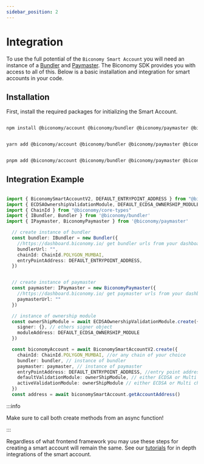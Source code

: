 ```yaml
---
sidebar_position: 2
---
```

# Integration

To use the full potential of the `Biconomy Smart Account` you will need an instance of a [Bundler](/category/bundler) and [Paymaster](/category/paymaster). The Biconomy SDK provides you with access to all of this. Below is a basic installation and integration for smart accounts in your code.

## Installation

First, install the required packages for initializing the Smart Account. 


<Tabs>
<TabItem value="js" label="npm">

```bash

npm install @biconomy/account @biconomy/bundler @biconomy/paymaster @biconomy/common @biconomy/core-types @biconomy/modules

```

</TabItem>
<TabItem value="py" label="yarn">

```bash

yarn add @biconomy/account @biconomy/bundler @biconomy/paymaster @biconomy/common @biconomy/core-types @biconomy/modules

```

</TabItem>
<TabItem value="java" label="pnpm">

```bash

pnpm add @biconomy/account @biconomy/bundler @biconomy/paymaster @biconomy/common @biconomy/core-types @biconomy/modules

```

</TabItem>
</Tabs>

## Integration Example

```typescript

import { BiconomySmartAccountV2, DEFAULT_ENTRYPOINT_ADDRESS } from "@biconomy/account"
import { ECDSAOwnershipValidationModule, DEFAULT_ECDSA_OWNERSHIP_MODULE } from "@biconomy/modules";
import { ChainId } from "@biconomy/core-types"
import { IBundler, Bundler } from '@biconomy/bundler'
import { IPaymaster, BiconomyPaymaster } from '@biconomy/paymaster'

  // create instance of bundler
  const bundler: IBundler = new Bundler({
    //https://dashboard.biconomy.io/ get bundler urls from your dashboard
    bundlerUrl: "",    
    chainId: ChainId.POLYGON_MUMBAI,
    entryPointAddress: DEFAULT_ENTRYPOINT_ADDRESS,
  })


  // create instance of paymaster
  const paymaster: IPaymaster = new BiconomyPaymaster({
    //https://dashboard.biconomy.io/ get paymaster urls from your dashboard
    paymasterUrl: ""
  })

  // instance of ownership module 
  const ownerShipModule = await ECDSAOwnershipValidationModule.create({
    signer: {}, // ethers signer object
    moduleAddress: DEFAULT_ECDSA_OWNERSHIP_MODULE
  })

  const biconomyAccount = await BiconomySmartAccountV2.create({
    chainId: ChainId.POLYGON_MUMBAI, //or any chain of your choice
    bundler: bundler, // instance of bundler
    paymaster: paymaster, // instance of paymaster
    entryPointAddress: DEFAULT_ENTRYPOINT_ADDRESS, //entry point address for chain
    defaultValidationModule: ownerShipModule, // either ECDSA or Multi chain to start
    activeValidationModule: ownerShipModule // either ECDSA or Multi chain to start
  })
  const address = await biconomySmartAccount.getAccountAddress()

```

:::info

Make sure to call both create methods from an async function!

:::

Regardless of what frontend framework you may use these steps for creating a smart account will remain the same. See our [tutorials](/category/tutorials) for in depth integrations of the smart account. 